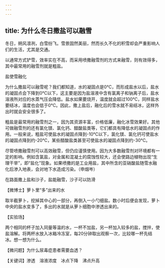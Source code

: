```yaml
---
---
---
```

title: 为什么冬日撒盐可以融雪
---




冬日，朔风凛冽，白雪纷飞。雪景固然美丽，然而长久不化的积雪却会严重影响人们的生活，尤其是交通。

以通常方式铲雪，效率实在不高，而采用喷撒融雪剂的方式来融雪，则有效得多，其中最常用的融雪剂就是粗盐。

盐使雪融化



为什么撒盐可以融雪呢？我们都知道，水的凝固点是0℃，而形成盐水以后，盐水的凝固点会下降到0℃以下，这主要是因为盐溶液中含有氯离子和钠离子后，盐水溶液所对应的水蒸气压会降低。盐水如果要烧开，温度就会超过100℃，同样盐水要结冰，温度也会低于0℃。因此，撒上盐后，融化后的雪水就不易结冰，这样外出时就会安全很多了。

粗盐是最常用的融雪剂之一，因为其资源丰富，价格低廉，融化冰雪效果好。其他可做融雪剂的还有氯化镁、氯化钙、醋酸盐类等，它们都具有降低水的凝固点的作用。一般来说，粗盐可使盐水的凝固点降到-10℃以下，氯化镁、氯化钙可使盐水的凝固点降到约-20℃，某些醋酸盐类甚至可使盐水的凝固点降到约-30℃。

尽管喷撒融雪剂可以高效融雪，但仍应谨慎使用。因为大多数融雪剂对环境都有一定的影响。例如含氯盐，对金属和混凝土的腐蚀性较大，还会使路边植物出现“生理干旱”，即“盐化”现象。如果喷撒的是工业用盐，其中所含的亚硝酸盐随雪水融化后渗入地表，会对地下水造成污染。（申烟岑）

在路面撒上盐和沙子，盐能融雪，沙子可以防滑





【微博士】萝卜里“多”出来的水

取半截萝卜，挖掉其中心的一部分，再倒入一小勺细盐。数小时后便会发现，萝卜中央的盐水变多了，多出的水就是从萝卜细胞中渗透出来的。

【实验场】

两个相同的杯子加入同量等温的水，一杯不加盐，另一杯加入较多的盐，搅拌，使盐溶解。将两杯水放入冰箱冷冻室，每20分钟取出观察一次，比较哪一杯先结冰。想一想为什么。

【微问题】为什么尿毒症患者需要血透？

【关键词】渗透　溶液浓度　冰点下降　沸点升高
